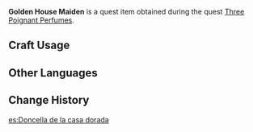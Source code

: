 {{Item Infobox
|id           = 100487
|image        = Item Silk Flower.png
|type         = Quest Items
|description  = [[Silk Flower]]s from which perfume used in the Rite of Parting is made. This originally grew under complex hydrological conditions. Its foliage is abundant, its leaves are evergreen, and its stamen is as fair as a Golden House Maiden.
|source1      = Given during the [[Three Poignant Perfumes]] quest
}}
'''Golden House Maiden''' is a quest item obtained during the quest [[Three Poignant Perfumes]].

==Craft Usage==
{{Craft Usage}}

==Other Languages==
{{Other Languages
|default_hidden = 1
|en      = Golden House Maiden
|zhs     = 「金屋藏娇」
|zhs_rm  = "Jīnwū Cáng Jiāo"
|zht     = 「金屋藏嬌」
|zht_rm  = "Jīnwū Cáng Jiāo"
|ja      = 「金屋蔵嬌」
|ja_rm   = "Kin'okuzoukyou"{{Assumed}}
|ko      = 「금옥장교」
|ko_rm   = 
|es      = Doncella de la casa dorada
|fr      = Maîtresse de la Chambre d'Or
|ru      = «Золотая мадам»
|th      = "Golden House Mistress"
|vi      = "Kim Ốc Tàng Kiều"
|de      = Geheime Geliebte
|id      = Gadis Rumah Emas
|pt      = Donzela da Casa Dourada
}}

==Change History==
{{Change History|1.0}}

[[es:Doncella de la casa dorada]]